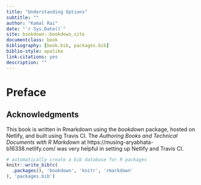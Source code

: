 ```yaml
--- 
title: "Understanding Options"
subtitle: "" 
author: "Kamal Rai"
date: "`r Sys.Date()`"
site: bookdown::bookdown_site
documentclass: book
bibliography: [book.bib, packages.bib]
biblio-style: apalike
link-citations: yes
description: ""
---
```


# Preface {-}

## Acknowledgments {-}

This book is written in Rmarkdown using the _bookdown_ package, hosted on Netlify, and built using Travis CI. The _Authoring Books and Technical Documents with R Markdown_ at https://musing-aryabhata-b16338.netlify.com/ was very helpful in setting up Netlify and Travis CI. 

```r
# automatically create a bib database for R packages
knitr::write_bib(c(
  .packages(), 'bookdown', 'knitr', 'rmarkdown'
), 'packages.bib')
```
